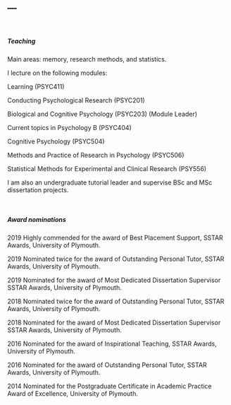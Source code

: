 ---
---

<link rel="stylesheet" href="styles.css" type="text/css">

<br>

##### Teaching

Main areas: memory, research methods, and statistics.

I lecture on the following modules:

Learning (PSYC411)

Conducting Psychological Research (PSYC201)

Biological and Cognitive Psychology (PSYC203) (Module Leader)

Current topics in Psychology B (PSYC404)

Cognitive Psychology (PSYC504)

Methods and Practice of Research in Psychology (PSYC506)

Statistical Methods for Experimental and Clinical Research (PSY556)


I am also an undergraduate tutorial leader and supervise BSc and MSc dissertation projects. 

<br>


##### Award nominations
2019     Highly commended for the award of Best Placement Support, SSTAR Awards, University of Plymouth.

2019     Nominated twice for the award of Outstanding Personal Tutor, SSTAR Awards, University of Plymouth.

2019     Nominated for the award of Most Dedicated Dissertation Supervisor SSTAR Awards, University of Plymouth.

2018     Nominated twice for the award of Outstanding Personal Tutor, SSTAR Awards, University of Plymouth.

2018     Nominated for the award of Most Dedicated Dissertation Supervisor SSTAR Awards, University of Plymouth.

2016     Nominated for the award of Inspirational Teaching, SSTAR Awards, University of Plymouth.

2016     Nominated for the award of Outstanding Personal Tutor, SSTAR Awards, University of Plymouth.

2014     Nominated for the Postgraduate Certificate in Academic Practice Award of Excellence, University of Plymouth.
